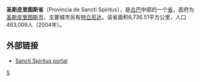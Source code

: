 {{Geobox Region
<!-- *** Name section *** -->
| name                        = 圣斯皮里图斯省 
| native_name                 = 
| other_name                  = 
| other_name1                 = 
| category                    = 
<!-- *** Image *** -->
| image                       = Valle de los Ingenios desde Trindad.jpg
| image_size                  = 250
| image_caption               = [[特立尼达和多巴哥_古巴|特立尼达和多巴哥]]，[[Valley_de_los_Ingenios|Valley de los Ingenios]]和[[Escambray_山|Escambray 山]]
<!-- *** Symbols *** -->
| flag                        = 
| flag_size                   =    
| symbol                      = 
| symbol_size                 =    
<!-- *** Country etc. *** -->
| country                     = {{CUB}}
| state                       = 
| region                      = 
| district                    = 
<!-- *** Parts *** -->
| capital                     = [[圣斯皮里图斯市|圣斯皮里图斯市]]
| capital_type                = Capital
| capital_lat_d               =         
| capital_lat_m               = 
| capital_lat_s               = 
| capital_lat_NS              = 
| capital_long_d              =         
| capital_long_m              = 
| capital_long_s              = 
| capital_long_E              =
| capital_elevation           = 
| city_type                   = 
| city                        = 
| part_type                   = 
| part_count                  =
| part                        =
| part1                       =    
<!-- *** Geography *** -->
| area                        = 6736.51
| highest                     = 
| highest location            =
| highest_lat_d               =         
| highest_lat_m               = 
| highest_lat_s               = 
| highest_lat_NS              = 
| highest_long_d              =         
| highest_long_m              = 
| highest_long_s              = 
| highest_long_EW             =
| highest_elevation           = 
| lowest                      = 
| lowest_location             =
| lowest_lat_d                =         
| lowest_lat_m                = 
| lowest_lat_s                = 
| lowest_lat_NS               = 
| lowest_long_d               =         
| lowest_long_m               = 
| lowest_long_s               = 
| lowest_long_EW              =
| lowest_elevation            =
<!-- *** Population *** -->
| population_as_of            = 2004
| population_note             = 
| population                  = 463009
| population_density          = 68.73
<!-- *** Government *** -->
| established_type            =  
| established                 = 
| leader                      =   
<!-- *** Various codes *** -->
| timezone                    = [[东时区_(北美洲)|EST]]
| utc_offset                  = -5
| timezone_DST                = 
| utc_offset_DST              = 
| code_type                   = Area code
| code                        = +53-41
<!-- *** Free fields *** -->
| free_type                   = 
| free                        = 
| free1_type                  =  
| free1                       = 
<!-- *** Map section *** -->
| map                         = Sancti Spiritus in Cuba.svg
| map_size                    = 300
| map_caption                 = 圣斯皮里图斯省在古巴的位置
| map_locator                 =  
| map_locator_x               =
| map_locator_y               =
| map_first                   = 1
<!-- *** Website *** -->
| website                     = 
<!-- *** Footnotes *** -->
| footnotes                   =              
}}

'''圣斯皮里图斯省'''（Provincia de Sancti Spíritus），是[[古巴|古巴]]中部的一个[[省|省]]，首府为[[圣斯皮里图斯市|圣斯皮里图斯市]]，主要城市另有[[特立尼达_(古巴)|特立尼达]]。该省面积6,736.51平方公里，人口463,009人（2004年）。

== 外部链接 ==
* {{es icon}} [http://www.magon.cu/ Sancti Spiritus portal] {{Wayback|url=http://www.magon.cu/ |date=20210112145537 }}

{{Provinces of Cuba}}

[[Category:古巴省份|S]]